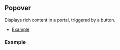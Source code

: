 ## Popover

Displays rich content in a portal, triggered by a button.

- [Example](#example)

### Example

<Story id="button--example" />
